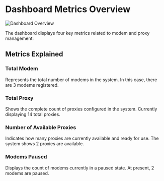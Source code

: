 # Dashboard Metrics Overview

![Dashboard Overview](/images/admin-dashboard.png)

The dashboard displays four key metrics related to modem and proxy management:

## Metrics Explained

### Total Modem

Represents the total number of modems in the system. In this case, there are 3 modems registered.

### Total Proxy

Shows the complete count of proxies configured in the system. Currently displaying 14 total proxies.

### Number of Available Proxies

Indicates how many proxies are currently available and ready for use. The system shows 2 proxies are available.

### Modems Paused

Displays the count of modems currently in a paused state. At present, 2 modems are paused.
